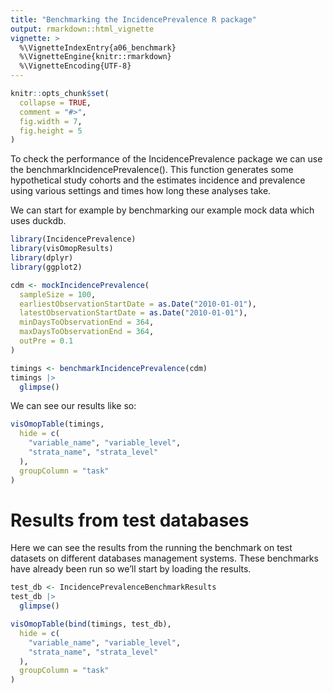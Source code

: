 ---
title: "Benchmarking the IncidencePrevalence R package"
output: rmarkdown::html_vignette
vignette: >
  %\VignetteIndexEntry{a06_benchmark}
  %\VignetteEngine{knitr::rmarkdown}
  %\VignetteEncoding{UTF-8}
---

```{r, include = FALSE}
knitr::opts_chunk$set(
  collapse = TRUE,
  comment = "#>",
  fig.width = 7,
  fig.height = 5
)
```

To check the performance of the IncidencePrevalence package we can use the benchmarkIncidencePrevalence(). This function generates some hypothetical study cohorts and the estimates incidence and prevalence using various settings and times how long these analyses take. 

We can start for example by benchmarking our example mock data which uses duckdb.

```{r, message=FALSE, warning=FALSE}
library(IncidencePrevalence)
library(visOmopResults)
library(dplyr)
library(ggplot2)

cdm <- mockIncidencePrevalence(
  sampleSize = 100,
  earliestObservationStartDate = as.Date("2010-01-01"),
  latestObservationStartDate = as.Date("2010-01-01"),
  minDaysToObservationEnd = 364,
  maxDaysToObservationEnd = 364,
  outPre = 0.1
)

timings <- benchmarkIncidencePrevalence(cdm)
timings |>
  glimpse()
```

We can see our results like so:

```{r}
visOmopTable(timings,
  hide = c(
    "variable_name", "variable_level",
    "strata_name", "strata_level"
  ),
  groupColumn = "task"
)
```

# Results from test databases
Here we can see the results from the running the benchmark on test datasets on different databases management systems. These benchmarks have already been run so we'll start by loading the results.
```{r}
test_db <- IncidencePrevalenceBenchmarkResults
test_db |>
  glimpse()
```

```{r}
visOmopTable(bind(timings, test_db),
  hide = c(
    "variable_name", "variable_level",
    "strata_name", "strata_level"
  ),
  groupColumn = "task"
)
```
